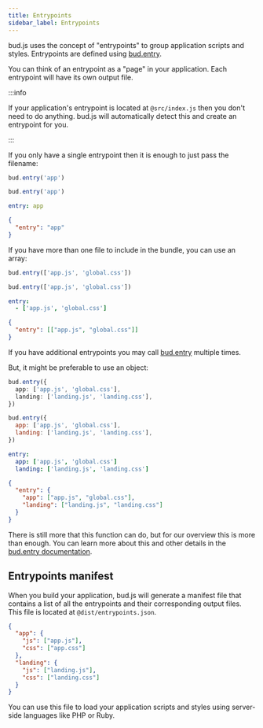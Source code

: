 ```yaml
---
title: Entrypoints
sidebar_label: Entrypoints
---
```



bud.js uses the concept of "entrypoints" to group application scripts and styles. Entrypoints are defined using [bud.entry](/reference/bud.entry).

You can think of an entrypoint as a "page" in your application. Each entrypoint will have its own output file.

:::info

If your application's entrypoint is located at `@src/index.js` then you don't need to do anything. bud.js will automatically
detect this and create an entrypoint for you.

:::

If you only have a single entrypoint then it is enough to just pass the filename:

<ConfigExample title="bud.config">

```ts
bud.entry('app')
```

```js
bud.entry('app')
```

```yml
entry: app
```

```json title=bud.config.json
{
  "entry": "app"
}
```

</ConfigExample>

If you have more than one file to include in the bundle, you can use an array:

<ConfigExample title="bud.config">

  ```ts
  bud.entry(['app.js', 'global.css'])
  ```

  ```js
  bud.entry(['app.js', 'global.css'])
  ```

  ```yml
  entry:
    - ['app.js', 'global.css']
  ```

  ```json
  {
    "entry": [["app.js", "global.css"]]
  }
  ```

</ConfigExample>

If you have additional entrypoints you may call [bud.entry](/reference/bud.entry) multiple times.

But, it might be preferable to use an object:

<ConfigExample title="bud.config">

  ```ts
  bud.entry({
    app: ['app.js', 'global.css'],
    landing: ['landing.js', 'landing.css'],
  })
  ```

  ```js
  bud.entry({
    app: ['app.js', 'global.css'],
    landing: ['landing.js', 'landing.css'],
  })
  ```

  ```yml
  entry:
    app: ['app.js', 'global.css']
    landing: ['landing.js', 'landing.css']
  ```

  ```json
  {
    "entry": {
      "app": ["app.js", "global.css"],
      "landing": ["landing.js", "landing.css"]
    }
  }
  ```

</ConfigExample>

There is still more that this function can do, but for our overview this is more than enough. You can learn more about this and
other details in the [bud.entry documentation](/reference/bud.entry).

## Entrypoints manifest

When you build your application, bud.js will generate a manifest file that contains a list of all the entrypoints and their
corresponding output files. This file is located at `@dist/entrypoints.json`.

```json title=dist/entrypoints.json
{
  "app": {
    "js": ["app.js"],
    "css": ["app.css"]
  },
  "landing": {
    "js": ["landing.js"],
    "css": ["landing.css"]
  }
}
```

You can use this file to load your application scripts and styles using server-side languages like PHP or Ruby.
